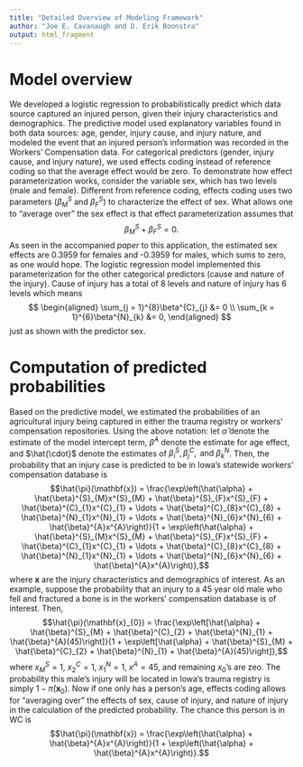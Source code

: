 ---
title: "Detailed Overview of Modeling Framework"
author: "Joe E. Cavanaugh and D. Erik Boonstra"
output: html_fragment
---

# Model overview
We developed a logistic regression to probabilistically predict which data source captured an injured person, given their injury characteristics and demographics. The predictive model used explanatory variables found in both data sources: age, gender, injury cause, and injury nature, and modeled the event that an injured person’s information was recorded in the Workers’ Compensation data. For categorical predictors (gender, injury cause, and injury nature), we used effects coding instead of reference coding so that the average effect would be zero. To demonstrate how effect parameterization works, consider the variable sex, which has two levels (male and female). Different from reference coding, effects coding uses two parameters $\left(\beta^{S}_{M} \text{ and }\beta^{S}_{F}\right)$ to characterize the effect of sex. What allows one to "average over" the sex effect is that effect parameterization assumes that
$$\beta^{S}_{M} + \beta^{S}_{F} = 0.$$ As seen in the accompanied *paper* to this application, the estimated sex effects are 0.3959 for females and -0.3959 for males, which sums to zero, as one would hope. The logistic regression model implemented this parameterization for the other categorical predictors (cause and nature of the injury). Cause of injury has a total of 8 levels and nature of injury has 6 levels which means
$$
\begin{aligned}
\sum_{j = 1}^{8}\beta^{C}_{j} &= 0 \\
\sum_{k = 1}^{6}\beta^{N}_{k} &= 0,
\end{aligned}
$$
just as shown with the predictor sex.

# Computation of predicted probabilities
Based on the predictive model, we estimated the probabilities of an agricultural injury being captured in either the trauma registry or workers' compensation repositories. Using the above notation: let $\hat{\alpha}$ denote the estimate of the model intercept term, $\hat{\beta}^{A}$ denote the estimate for age effect, and $\hat{\cdot}$ denote the estimates of $\beta^{S}_{i}, \beta^{C}_{j}, \text{ and } \beta^{N}_{k}$. Then, the probability that an injury case is predicted to be in Iowa's statewide workers' compensation database is
$$\hat{\pi}(\mathbf{x}) = \frac{\exp\left(\hat{\alpha} + \hat{\beta}^{S}_{M}x^{S}_{M} + \hat{\beta}^{S}_{F}x^{S}_{F} + \hat{\beta}^{C}_{1}x^{C}_{1} + \ldots + \hat{\beta}^{C}_{8}x^{C}_{8} + \hat{\beta}^{N}_{1}x^{N}_{1} + \ldots + \hat{\beta}^{N}_{6}x^{N}_{6} + \hat{\beta}^{A}x^{A}\right)}{1 + \exp\left(\hat{\alpha} + \hat{\beta}^{S}_{M}x^{S}_{M} + \hat{\beta}^{S}_{F}x^{S}_{F} + \hat{\beta}^{C}_{1}x^{C}_{1} + \ldots + \hat{\beta}^{C}_{8}x^{C}_{8} + \hat{\beta}^{N}_{1}x^{N}_{1} + \ldots + \hat{\beta}^{N}_{6}x^{N}_{6} + \hat{\beta}^{A}x^{A}\right)},$$
where $\mathbf{x}$ are the injury characteristics and demographics of interest. As an example, suppose the probability that an injury to a 45 year old male who fell and fractured a bone is in the workers' compensation database is of interest. Then,
$$\hat{\pi}(\mathbf{x}_{0}) = \frac{\exp\left[\hat{\alpha} + \hat{\beta}^{S}_{M} + \hat{\beta}^{C}_{2} + \hat{\beta}^{N}_{1} + \hat{\beta}^{A}(45)\right]}{1 + \exp\left[\hat{\alpha} + \hat{\beta}^{S}_{M} + \hat{\beta}^{C}_{2} + \hat{\beta}^{N}_{1} + \hat{\beta}^{A}(45)\right]},$$
where $x^{S}_{M} = 1$, $x^{C}_{2} = 1$, $x^{N}_{1} = 1$, $x^{A} = 45$, and remaining $x_{0}$'s are zeo. The probability this male's injury will be located in Iowa's trauma registry is simply $1- \hat{\pi}(\mathbf{x}_{0})$. Now if one only has a person's age, effects coding allows for "averaging over" the effects of sex, cause of injury, and nature of injury in the calculation of the predicted probability. The chance this person is in WC is
$$\hat{\pi}(\mathbf{x}) = \frac{\exp\left(\hat{\alpha} + \hat{\beta}^{A}x^{A}\right)}{1 + \exp\left(\hat{\alpha} + \hat{\beta}^{A}x^{A}\right)}.$$